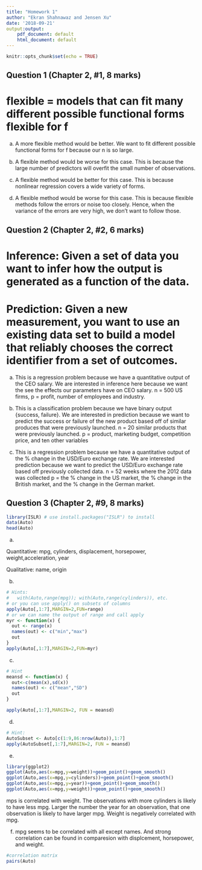 ```yaml
---
title: "Homework 1"
author: "Ekran Shahnawaz and Jensen Xu"
date: '2018-09-21'
output:output:
    pdf_document: default
    html_document: default
---
```


```r
knitr::opts_chunk$set(echo = TRUE)
```

## Question 1 (Chapter 2, #1, 8 marks)

# flexible = models that can fit many different possible functional forms flexible for f

(a) A more flexible method would be better. We want to fit different possible functional forms for f because our n is so large.

(b) A flexible method would be worse for this case. This is because the large number of predictors will overfit the small number of observations.

(c) A flexible method would be better for this case. This is because nonlinear regression covers a wide variety of forms. 
(d) A flexible method would be worse for this case. This is because flexible methods follow the errors or noise too closely. Hence, when the variance of the errors are very high, we don't want to follow those.


## Question 2 (Chapter 2, #2, 6 marks)

# Inference: Given a set of data you want to infer how the output is generated as a function of the data.

# Prediction: Given a new measurement, you want to use an existing data set to build a model that reliably chooses the correct identifier from a set of outcomes.

(a) This is a regression problem because we have a quantitative output of the CEO salary. We are interested in inference here because we want the see the effects our parameters have on CEO salary.
n = 500 US firms, p = profit, number of employees and industry.

(b) This is a classification problem because we have binary output {success, failure}. We are interested in prediction because we want to predict the success or failure of the new product based off of similar produces that were previously launched.
n = 20 similar products that were previously launched.
p = product, marketing budget, competition price,
and ten other variables

(c) This is a regression problem because we have a quantitative output of the % change in the USD/Euro exchange rate. We are interested prediction because we want to predict the USD/Euro exchange rate based off previously collected data.
n = 52 weeks where the 2012 data was collected
p = the % change in the US market, the % change in the British market, and the % change in the German market.

## Question 3 (Chapter 2, #9, 8 marks)

```r
library(ISLR) # use install.packages("ISLR") to install
data(Auto)
head(Auto)
```

(a)

Quantitative: mpg, cylinders, displacement, horsepower, weight,acceleration, year
  
Qualitative: name, origin

(b)
```r
# Hints:
#   with(Auto,range(mpg)); with(Auto,range(cylinders)), etc.
# or you can use apply() on subsets of columns
apply(Auto[,1:7],MARGIN=2,FUN=range)
# or we can name the output of range and call apply
myr <- function(x) {
  out <- range(x)
  names(out) <- c("min","max")
  out
}
apply(Auto[,1:7],MARGIN=2,FUN=myr)
```


(c)

```r
# Hint
meansd <- function(x) {
  out<-c(mean(x),sd(x))
  names(out) <- c("mean","SD")
  out
}

apply(Auto[,1:7],MARGIN=2, FUN = meansd)
```


(d)

```r
# Hint:
AutoSubset <- Auto[c(1:9,86:nrow(Auto)),1:7]
apply(AutoSubset[,1:7],MARGIN=2, FUN = meansd)
```

(e) 
```r
library(ggplot2)
ggplot(Auto,aes(x=mpg,y=weight))+geom_point()+geom_smooth()
ggplot(Auto,aes(x=mpg,y=cylinders))+geom_point()+geom_smooth()
ggplot(Auto,aes(x=mpg,y=year))+geom_point()+geom_smooth()
ggplot(Auto,aes(x=mpg,y=weight))+geom_point()+geom_smooth()

```
mps is correlated with weight.
The observations with more cylinders is likely to have less mpg.
Larger the number the year for an observation, that one observation is likely to have larger mpg.
Weight is negatively correlated with mpg.



(f) mpg seems to be correlated with all except names. And strong correlation can be found in comparesion with displcement, horsepower, and weight.


```r
#correlation matrix
pairs(Auto)
```